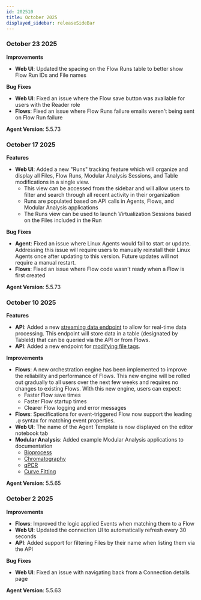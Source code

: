 ```yaml
---
id: 202510
title: October 2025
displayed_sidebar: releaseSideBar
---
```

### October 23 2025

**Improvements**
- **Web UI**: Updated the spacing on the Flow Runs table to better show Flow Run IDs and File names

**Bug Fixes**
- **Web UI**: Fixed an issue where the Flow save button was available for users with the Reader role
- **Flows**: Fixed an issue where Flow Runs failure emails weren't being sent on Flow Run failure

**Agent Version**: 5.5.73


### October 17 2025

**Features**
- **Web UI**: Added a new "Runs" tracking feature which will organize and display all Files, Flow Runs, Modular Analysis Sessions, and Table modifications in a single view. 
  - This view can be accessed from the sidebar and will allow users to filter and search through all recent activity in their organization
  - Runs are populated based on API calls in Agents, Flows, and Modular Analysis applications
  - The Runs view can be used to launch Virtualization Sessions based on the Files included in the Run

**Bug Fixes**
- **Agent**: Fixed an issue where Linux Agents would fail to start or update. Addressing this issue will require users to manually reinstall their Linux Agents once after updating to this version. Future updates will not require a manual restart.
- **Flows**: Fixed an issue where Flow code wasn't ready when a Flow is first created

**Agent Version**: 5.5.73


### October 10 2025

**Features**
- **API**: Added a new [streaming data endpoint](../api/stream-data) to allow for real-time data processing. This endpoint will store data in a table (designated by TableId) that can be queried via the API or from Flows.
- **API**: Added a new endpoint for [modifying file tags](../api/modify-file-tags.api.mdx).

**Improvements**
- **Flows**: A new orchestration engine has been implemented to improve the reliability and performance of Flows. This new engine will be rolled out gradually to all users over the next few weeks and requires no changes to existing Flows. With this new engine, users can expect:
  - Faster Flow save times 
  - Faster Flow startup times 
  - Clearer Flow logging and error messages
- **Flows**: Specifications for event-triggered Flow now support the leading `.@` syntax for matching event properties.
- **Web UI**: The name of the Agent Template is now displayed on the editor notebook tab
- **Modular Analysis**: Added example Modular Analysis applications to documentation
  - [Bioprocess](../app/ma/apps/BioprocessApp.mdx)
  - [Chromatography](../app/ma/apps/CDSApp.mdx)
  - [qPCR](../app/ma/apps/qPCR.mdx)
  - [Curve Fitting](../app/ma/apps/CurveFittingApp.mdx)

**Agent Version**: 5.5.65


### October 2 2025

**Improvements**
- **Flows**: Improved the logic applied Events when matching them to a Flow
- **Web UI**: Updated the connection UI to automatically refresh every 30 seconds
- **API**: Added support for filtering Files by their name when listing them via the API

**Bug Fixes**
- **Web UI**: Fixed an issue with navigating back from a Connection details page

**Agent Version**: 5.5.63
